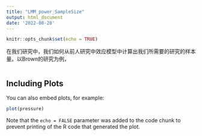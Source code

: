 ```yaml
---
title: "LMM_power_SampleSize"
output: html_document
date: '2022-08-28'
---
```


```r
knitr::opts_chunk$set(echo = TRUE)
```

在我们研究中，我们如何从前人研究中效应模型中计算出我们所需要的研究的样本量。以Brown的研究为例，

```r

```

## Including Plots

You can also embed plots, for example:

```r
plot(pressure)
```

Note that the `echo = FALSE` parameter was added to the code chunk to prevent printing of the R code that generated the plot.

